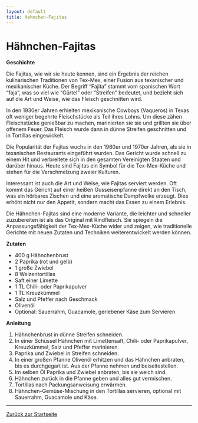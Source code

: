 ```yaml
---
layout: default
title: Hähnchen-Fajitas
---
```


# Hähnchen-Fajitas

**Geschichte**

Die Fajitas, wie wir sie heute kennen, sind ein Ergebnis der reichen kulinarischen Traditionen von Tex-Mex, einer Fusion aus texanischer und mexikanischer Küche. Der Begriff "Fajita" stammt vom spanischen Wort "faja", was so viel wie "Gürtel" oder "Streifen" bedeutet, und bezieht sich auf die Art und Weise, wie das Fleisch geschnitten wird.

In den 1930er Jahren erhielten mexikanische Cowboys (Vaqueros) in Texas oft weniger begehrte Fleischstücke als Teil ihres Lohns. Um diese zähen Fleischstücke genießbar zu machen, marinierten sie sie und grillten sie über offenem Feuer. Das Fleisch wurde dann in dünne Streifen geschnitten und in Tortillas eingewickelt.

Die Popularität der Fajitas wuchs in den 1960er und 1970er Jahren, als sie in texanischen Restaurants eingeführt wurden. Das Gericht wurde schnell zu einem Hit und verbreitete sich in den gesamten Vereinigten Staaten und darüber hinaus. Heute sind Fajitas ein Symbol für die Tex-Mex-Küche und stehen für die Verschmelzung zweier Kulturen.

Interessant ist auch die Art und Weise, wie Fajitas serviert werden. Oft kommt das Gericht auf einer heißen Gusseisenpfanne direkt an den Tisch, was ein hörbares Zischen und eine aromatische Dampfwolke erzeugt. Dies erhöht nicht nur den Appetit, sondern macht das Essen zu einem Erlebnis.

Die Hähnchen-Fajitas sind eine moderne Variante, die leichter und schneller zuzubereiten ist als das Original mit Rindfleisch. Sie spiegeln die Anpassungsfähigkeit der Tex-Mex-Küche wider und zeigen, wie traditionelle Gerichte mit neuen Zutaten und Techniken weiterentwickelt werden können.

**Zutaten**

- 400 g Hähnchenbrust
- 2 Paprika (rot und gelb)
- 1 große Zwiebel
- 8 Weizentortillas
- Saft einer Limette
- 1 TL Chili- oder Paprikapulver
- 1 TL Kreuzkümmel
- Salz und Pfeffer nach Geschmack
- Olivenöl
- Optional: Sauerrahm, Guacamole, geriebener Käse zum Servieren

**Anleitung**

1. Hähnchenbrust in dünne Streifen schneiden.
2. In einer Schüssel Hähnchen mit Limettensaft, Chili- oder Paprikapulver, Kreuzkümmel, Salz und Pfeffer marinieren.
3. Paprika und Zwiebel in Streifen schneiden.
4. In einer großen Pfanne Olivenöl erhitzen und das Hähnchen anbraten, bis es durchgegart ist. Aus der Pfanne nehmen und beiseitestellen.
5. Im selben Öl Paprika und Zwiebel anbraten, bis sie weich sind.
6. Hähnchen zurück in die Pfanne geben und alles gut vermischen.
7. Tortillas nach Packungsanweisung erwärmen.
8. Hähnchen-Gemüse-Mischung in den Tortillas servieren, optional mit Sauerrahm, Guacamole und Käse.

---

[Zurück zur Startseite](index.md)

